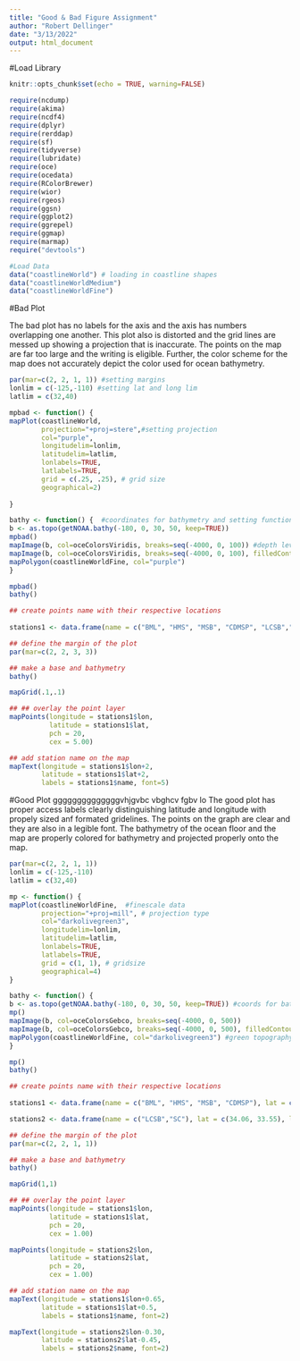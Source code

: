 ```yaml
---
title: "Good & Bad Figure Assignment"
author: "Robert Dellinger"
date: "3/13/2022"
output: html_document
---
```


#Load Library
```r
knitr::opts_chunk$set(echo = TRUE, warning=FALSE)

require(ncdump)
require(akima)
require(ncdf4)
require(dplyr)
require(rerddap)
require(sf)
require(tidyverse)
require(lubridate)
require(oce)
require(ocedata)
require(RColorBrewer)
require(wior)
require(rgeos)
require(ggsn)
require(ggplot2)
require(ggrepel)
require(ggmap)
require(marmap)
require("devtools")
```


```r
#Load Data
data("coastlineWorld") # loading in coastline shapes
data("coastlineWorldMedium")
data("coastlineWorldFine")

```


#Bad Plot

The bad plot has no labels for the axis and the axis has numbers overlapping one another. This plot also is distorted and the grid lines are messed up showing a projection that is inaccurate. The points on the map are far too large and the writing is eligible. Further, the color scheme for the map does not accurately depict the color used for ocean bathymetry. 


```r

par(mar=c(2, 2, 1, 1)) #setting margins
lonlim = c(-125,-110) #setting lat and long lim
latlim = c(32,40)

mpbad <- function() {
mapPlot(coastlineWorld, 
        projection="+proj=stere",#setting projection
        col="purple", 
        longitudelim=lonlim, 
        latitudelim=latlim, 
        lonlabels=TRUE,
        latlabels=TRUE,
        grid = c(.25, .25), # grid size
        geographical=2)
  
}

bathy <- function() {  #coordinates for bathymetry and setting function 
b <- as.topo(getNOAA.bathy(-180, 0, 30, 50, keep=TRUE))
mpbad() 
mapImage(b, col=oceColorsViridis, breaks=seq(-4000, 0, 100)) #depth levels 
mapImage(b, col=oceColorsViridis, breaks=seq(-4000, 0, 100), filledContour = TRUE) #color contour
mapPolygon(coastlineWorldFine, col="purple")
}

```


```r

mpbad()
bathy()

## create points name with their respective locations
  
stations1 <- data.frame(name = c("BML", "HMS", "MSB", "CDMSP", "LCSB","SC"), lat = c(38.33, 36.62, 34.36, 33.59, 34.06, 33.55), lon = c(-123.05, -121.90, -119.44, -117.87, -118.93, -117.80))

## define the margin of the plot
par(mar=c(2, 2, 3, 3))

## make a base and bathymetry
bathy()

mapGrid(.1,.1)

## ## overlay the point layer
mapPoints(longitude = stations1$lon,
          latitude = stations1$lat, 
          pch = 20, 
          cex = 5.00)

## add station name on the map
mapText(longitude = stations1$lon+2,
        latitude = stations1$lat+2,
        labels = stations1$name, font=5)

```

#Good Plot
ggggggggggggggvhjgvbc vbghcv fgbv lo 
The good plot has proper access labels clearly distinguishing latitude and longitude with propely sized anf formated gridelines. The points on the graph are clear and they are also in a legible font. The bathymetry of the ocean floor and the map are properly colored for bathymetry and projected properly onto the map. 


```r

par(mar=c(2, 2, 1, 1))
lonlim = c(-125,-110)
latlim = c(32,40)

mp <- function() {
mapPlot(coastlineWorldFine,  #finescale data
        projection="+proj=mill", # projection type
        col="darkolivegreen3", 
        longitudelim=lonlim, 
        latitudelim=latlim, 
        lonlabels=TRUE,
        latlabels=TRUE,
        grid = c(1, 1), # gridsize
        geographical=4)
}

bathy <- function() {
b <- as.topo(getNOAA.bathy(-180, 0, 30, 50, keep=TRUE)) #coords for bathy
mp()
mapImage(b, col=oceColorsGebco, breaks=seq(-4000, 0, 500))
mapImage(b, col=oceColorsGebco, breaks=seq(-4000, 0, 500), filledContour = TRUE) #oce gradient and filled contour for bathymetry 
mapPolygon(coastlineWorldFine, col="darkolivegreen3") #green topography
}
```


```r

mp()
bathy()

## create points name with their respective locations
  
stations1 <- data.frame(name = c("BML", "HMS", "MSB", "CDMSP"), lat = c(38.33, 36.62, 34.36, 33.59), lon = c(-123.05, -121.90, -119.44, -117.87))

stations2 <- data.frame(name = c("LCSB","SC"), lat = c(34.06, 33.55), lon = c(-118.93, -117.80))

## define the margin of the plot
par(mar=c(2, 2, 1, 1))

## make a base and bathymetry
bathy()

mapGrid(1,1)

## ## overlay the point layer
mapPoints(longitude = stations1$lon,
          latitude = stations1$lat, 
          pch = 20, 
          cex = 1.00)

mapPoints(longitude = stations2$lon,
          latitude = stations2$lat, 
          pch = 20, 
          cex = 1.00)

## add station name on the map
mapText(longitude = stations1$lon+0.65, 
        latitude = stations1$lat+0.5,
        labels = stations1$name, font=2)

mapText(longitude = stations2$lon-0.30,
        latitude = stations2$lat-0.45,
        labels = stations2$name, font=2)

```




